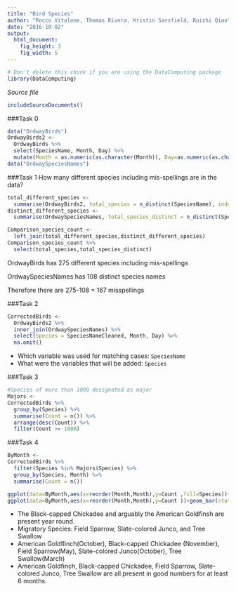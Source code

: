 ```yaml
---
title: "Bird Species"
author: "Rocco Vitalone, Thomas Rivera, Kristin Sarsfield, Ruizhi Qiao"
date: "2016-10-02"
output: 
  html_document:
    fig_height: 3
    fig_width: 5
---
```

<!-- Don't edit in between this line and the one below -->
```r
# Don't delete this chunk if you are using the DataComputing package
library(DataComputing)
```
*Source file* 
```r
includeSourceDocuments()
```
<!-- Don't edit the material above this line -->

###Task 0
```r
data("OrdwayBirds")
OrdwayBirds2 <-
  OrdwayBirds %>%
  select(SpeciesName, Month, Day) %>%
  mutate(Month = as.numeric(as.character(Month)), Day=as.numeric(as.character(Day)))
data("OrdwaySpeciesNames")
```

###Task 1
How many different species including mis-spellings are in the data?
```r
total_different_species <- 
  summarise(OrdwayBirds2, total_species = n_distinct(SpeciesName), index = 1)
distinct_different_species <- 
  summarise(OrdwaySpeciesNames, total_species_distinct = n_distinct(SpeciesNameCleaned, na.rm = TRUE), index = 1)

Comparison_species_count <-
  left_join(total_different_species,distinct_different_species)
Comparison_species_count %>%
  select(total_species,total_species_distinct)
```
OrdwayBirds has 275 different species including mis-spellings

OrdwaySpeciesNames has 108 distinct species names

Therefore there are 275-108 = 167 misspellings

###Task 2
```r
CorrectedBirds <-
  OrdwayBirds2 %>%
  inner_join(OrdwaySpeciesNames) %>%
  select(Species = SpeciesNameCleaned, Month, Day) %>%
  na.omit()
```

* Which variable was used for matching cases: `SpeciesName`
* What were the variables that will be added: `Species`

###Task 3
```r
#Species of more than 1000 designated as major
Majors <-
CorrectedBirds %>%
  group_by(Species) %>%
  summarise(Count = n()) %>%
  arrange(desc(Count)) %>%
  filter(Count >= 1000)
```

###Task 4
```r
ByMonth <-
CorrectedBirds %>%
  filter(Species %in% Majors$Species) %>%
  group_by(Species, Month) %>%
  summarise(Count = n())

ggplot(data=ByMonth,aes(x=reorder(Month,Month),y=Count ,fill=Species))+geom_bar(stat='identity',position='stack', width=.9) 
ggplot(data=ByMonth,aes(x=reorder(Month,Month),y=Count ))+geom_bar(stat='identity',position='stack', width=.9)+ facet_wrap(~Species,ncol=3) 

```

* The Black-capped Chickadee and arguably the American Goldfinsh are present year round.
* Migratory Species: Field Sparrow, Slate-colored Junco, and Tree Swallow
* American Goldflinch(October), Black-capped Chickadee (November), Field Sparrow(May), Slate-colored Junco(October), Tree Swallow(March)
* American Goldfinch, Black-capped Chickadee, Field Sparrow, Slate-colored Junco, Tree Swallow are all present in good numbers for at least 6 months.

